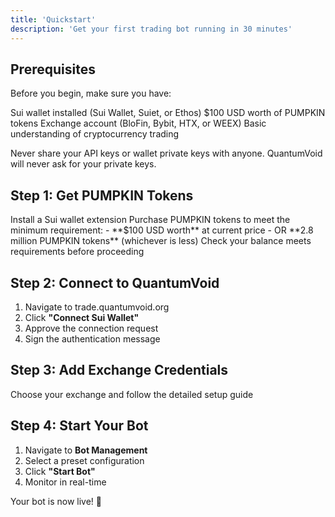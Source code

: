 ```yaml
---
title: 'Quickstart'
description: 'Get your first trading bot running in 30 minutes'
---
```


## Prerequisites

Before you begin, make sure you have:

<Check>Sui wallet installed (Sui Wallet, Suiet, or Ethos)</Check>
<Check>$100 USD worth of PUMPKIN tokens</Check>
<Check>Exchange account (BloFin, Bybit, HTX, or WEEX)</Check>
<Check>Basic understanding of cryptocurrency trading</Check>

<Warning>
  Never share your API keys or wallet private keys with anyone. QuantumVoid will never ask for your private keys.
</Warning>

## Step 1: Get PUMPKIN Tokens

<Steps>
  <Step title="Set up Sui Wallet">
    Install a Sui wallet extension
  </Step>

  <Step title="Acquire PUMPKIN">
    Purchase PUMPKIN tokens to meet the minimum requirement:
    - **$100 USD worth** at current price
    - OR **2.8 million PUMPKIN tokens** (whichever is less)
  </Step>

  <Step title="Verify Balance">
    Check your balance meets requirements before proceeding
  </Step>
</Steps>

## Step 2: Connect to QuantumVoid

1. Navigate to trade.quantumvoid.org
2. Click **"Connect Sui Wallet"**
3. Approve the connection request
4. Sign the authentication message

## Step 3: Add Exchange Credentials

Choose your exchange and follow the detailed setup guide

## Step 4: Start Your Bot

1. Navigate to **Bot Management**
2. Select a preset configuration
3. Click **"Start Bot"**
4. Monitor in real-time

Your bot is now live! 🎉
